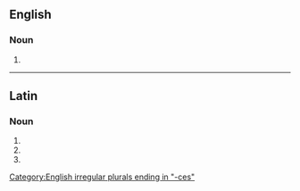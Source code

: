 {{also|créatrices}}

==English==

===Noun===
{{head|en|noun form}}

# {{plural of|en|creatrix}}

[[Category:English irregular plurals ending in "-ces"]]

----

==Latin==

===Noun===
{{la-noun-form|creātrīcēs}}

# {{inflection of|la|creātrīx||nom|p}}
# {{inflection of|la|creātrīx||acc|p}}
# {{inflection of|la|creātrīx||voc|p}}